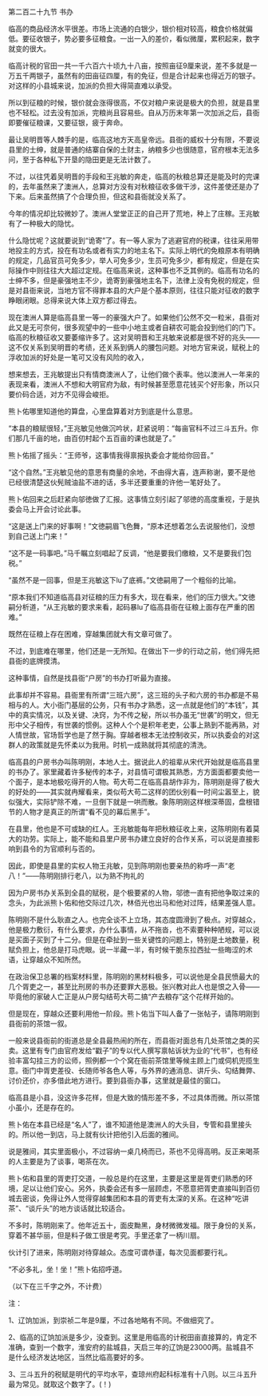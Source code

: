 

第二百二十九节 书办

临高的商品经济水平很差。市场上流通的白银少，银价相对较高，粮食价格就偏低。要征收银子，势必要多征粮食。一出一入的差价，看似微厘，累积起来，数字就变的很大。

临高计税的官田一共一千六百六十顷九十八亩，按照亩征9厘来说，差不多就是一万五千两银子，虽然有的田亩征四厘，有的免征，但是合计起来也得近万的银子。对这样的小县城来说，加派的负担大得简直难以承受。

所以到征粮的时候，银价就会涨得很高，不仅对粮户来说是极大的负担，就是县里也不轻松。过去没有加派，完粮尚且容易些。自从万历末年第一次加派之后，县衙即要催征粮课，又要征银，疲于奔命。

最让吴明晋等人棘手的是，临高这地方天高皇帝远。县衙的威权十分有限，不要说县里的士绅，就是普通的结寨自保的土财主，纳粮多少也很随意，官府根本无法多问，至于各种私下开垦的隐田更是无法计数了。

不过，以往凭着吴明晋的手段和王兆敏的奔走，临高的秋粮总算还是能及时的完课的，去年虽然来了澳洲人，总算对方没有对秋粮征收多做干涉，这件差使还是办了下来。后来虽然搞了个合理负担，但这和县衙就没关系了。

今年的情况却比较微妙了。澳洲人堂堂正正的自己开了荒地，种上了庄稼。王兆敏有了一种极大的隐忧。

什么隐忧呢？这就要说到“诡寄”了。有一等人家为了逃避官府的税课，往往采用带地投主的方式，投在有功名或者有实力的地主名下。实际上明代的免粮原本有明确的规定，几品官员可免多少，举人可免多少，生员可免多少，都有规定，但是在实际操作中则往往大大超过定规。在临高来说，这种事也不乏其例的。临高有功名的士绅不多，但是豪强地主不少，诡寄到豪强地主名下，法律上没有免税的规定，但是对县衙来说，当地方官不得罪本县的大户是个基本原则，往往只能对征收的数字睁眼闭眼。总得来说大体上双方都过得去。

现在澳洲人算是临高县里一等一的豪强大户了。如果他们公然不交一粒米，县衙对此又是无可奈何，很多观望中的一些中小地主或者自耕农可能会投到他们的门下。临高的秋粮征收又要萎缩许多了。这对吴明晋和王兆敏来说都是很不好的兆头――这不仅关系到吴明晋的考绩，还关系到俩人的腰包问题。对地方官来说，赋税上的浮收加派的好处是一笔可又没有风险的收入，

想来想去，王兆敏提出只有情商澳洲人了，让他们做个表率。他以澳洲人一年来的表现来看，澳洲人不想和大明官府为敌，有时候甚至愿意花钱买个好形象，所以只要价码合适，对方不见得会峻拒。

熊卜佑哪里知道他的算盘，心里盘算着对方到底是什么意思。

“本县的粮赋很轻，”王兆敏见他做沉吟状，赶紧说明：“每亩官科不过三斗五升。你们那几千亩的地，由百仞村起个五百亩的课也就是了。”

熊卜佑摇了摇头：“王师爷，这事情我得禀报执委会才能给你回音。”

“这个自然。”王兆敏见他的意思有商量的余地，不由得大喜，连声称谢，要不是他已经很清楚这伙髡贼油盐不进的话，多半还要重重的许他一笔好处了。

熊卜佑回来之后赶紧向邬徳做了汇报。这事情立刻引起了邬徳的高度重视，于是执委会马上开会讨论此事。

“这是送上门来的好事啊！”文徳嗣眉飞色舞，“原本还想着怎么去说服他们，没想到自己送上门来！”

“这不是一码事吧。”马千瞩立刻唱起了反调，“他是要我们缴粮，又不是要我们包税。”

“虽然不是一回事，但是王兆敏这下lu了底裤。”文徳嗣用了一个粗俗的比喻。

“原本我们不知道临高县对征粮的压力有多大，现在看来，他们的压力很大。”文徳嗣分析道，“从王兆敏的要求来看，起码暴lu了临高县衙在征粮上面存在严重的困难。”

既然在征粮上存在困难，穿越集团就大有文章可做了。

不过，到底难在哪里，他们还是一无所知。在做出下一步的行动之前，他们得先把县衙的底牌摸清。

这种事情，自然是找县衙“户房”的书办打听最为直接。

此事却并不容易。县衙里有所谓“三班六房”，这三班的头子和六房的书办都是不易相与的人。大小衙门基层的公务，只有书办才熟悉，这一点就是他们的“本钱”，其中的真实情况，以及关键、决窍，为不传之秘，所以书办虽无“世袭”的明文，但无形中父子相传，有世袭的惯例。这种人个个是积年老吏，公事上熟到不能再熟，对人情世故，官场哲学也是了然于胸。穿越者根本无法控制收买，所以执委会的对这群人的政策就是先怀柔以为我用。时机一成熟就将其彻底的清洗。

临高县的户房书办叫陈明刚，本地人士。据说此人的祖辈从宋代开始就是临高县里的书办了。家里藏着许多秘传的本子，对县情可谓极其熟悉，方方面面都要卖他一个面子，是本地极吃得开的人物。苟大苟二在临高县胡作非为，陈明刚是得了极大的好处的――其实就冉耀看来，类似苟大苟二这样的团伙别看一时间尘嚣至上，貌似强大，实际铲除不难，一旦倒下就是一哄而散。象陈明刚这样根深蒂固，盘根错节的人物才是真正的所谓“看不见的幕后黑手”。

在县里，他也是不可或缺的红人。王兆敏能每年把秋粮征收上来，这陈明刚有着莫大的功劳。实际上，能不能和县里户房书办建立良好的合作关系，可以说是直接影响到县令的为官顺利与否的。

因此，即使是县里的实权人物王兆敏，见到陈明刚也要亲热的称呼一声“老八！”――陈明刚排行老八，以为熟不拘礼的

因为户房书办关系到全县的赋税，是个极要紧的人物，邬徳一直有把他争取过来的念头，为此派熊卜佑和他交际过几次，林佰光也出马和他对过阵，结果差强人意。

陈明刚不是什么耿直之人。也完全谈不上立场，其态度圆滑到了极点。对穿越众，他是极力敷衍，有什么要求，办什么事情，从不拖沓，也不索要种种陋规，可以说是买面子买到了十二分。但是在牵扯到一些关键性的问题上，特别是土地数量，税赋负担上，他总是打马虎眼。说一半藏一半，有时候干脆东拉西扯一些晦涩的术语，让穿越众不知所然。

在政治保卫总署的档案材料里，陈明刚的黑材料极多，可以说他是全县民愤最大的几个胥吏之一，甚至比刑房的书办还要罪大恶极。张兴教对此人也是恨之入骨――毕竟他的家破人亡正是从户房勾结苟大苟二搞“产去粮存”这个花样开始的。

但是现在，穿越众还要利用他一阶段。熊卜佑当下叫人备了一张帖子，请陈明刚到县衙前的茶馆一叙。

一般来说县衙前的街道总是全县最热闹的所在，而县衙对面总有几处茶馆之类的买卖。这里有专门由官府发给“戳子”的专以代人撰写禀帖诉状为业的“代书”，也有经验丰富勾挂三方的讼师，照例都一个个窝在衙前茶馆里等候主顾上门或伺机兜揽生意。衙门中胥吏差役、长随师爷各色人等，与外界的通消息、讲斤头、勾结舞弊、讨价还价，亦多借此地方进行。要到县衙办事，这里就是最佳的窗口。

临高县是小县，没这许多花样，但是大致的情形差不多，不过具体而微。所以茶馆小虽小，还是存在的。

熊卜佑在本县已经是“名人”了，谁不知道他是澳洲人的大头目，专管和县里接头的。所以他一到店，马上就有伙计把他引入后面的雅间。

说是雅间，其实里面极小，不过容纳一桌几椅而已，茶也不见得高明。反正来喝茶的人主要是为了谈事，喝茶在次。

熊卜佑和县里的胥吏打交道，一般总是约在这里，主要是这里是胥吏们熟悉的环境，足以让他们安心。另外，执委会还有多一层顾虑，不愿意把胥吏直接叫到百仞城去密谈，免得让外人觉得穿越集团和本县的胥吏有太深的关系。在这种“吃讲茶”、“谈斤头”的地方谈话就比较适合。

不多时，陈明刚来了。他年近五十，面皮黝黑，身材微微发福。限于身份的关系，穿着不甚华丽，但是料子做工很是考究。手里还拿了一柄川扇。

伙计引了进来，陈明刚对待穿越众。态度可谓恭谨，每次见面都要行礼。

“不必多礼，坐！坐！”熊卜佑招呼道。

（以下在三千字之外，不计费）

注：

1、辽饷加派，到崇祯二年是9厘，不过各地略有不同。不做细究了。

2、临高的辽饷加派是多少，没查到。这里是用临高的计税田亩直接算的，肯定不准确，查到一个数字，淮安府的盐城县，天启三年的辽饷是23000两。盐城县不是什么经济发达地区，当然比临高要好的多。

3、三斗五升的税赋是明代的平均水平，查琼州府起科标准有十八则。以三斗五升最为常见。就取这个数字了。(！)

